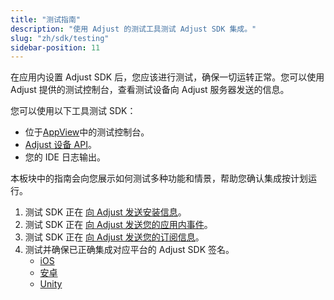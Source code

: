 ```yaml
---
title: "测试指南"
description: "使用 Adjust 的测试工具测试 Adjust SDK 集成。"
slug: "zh/sdk/testing"
sidebar-position: 11
---
```


在应用内设置 Adjust SDK 后，您应该进行测试，确保一切运转正常。您可以使用 Adjust 提供的测试控制台，查看测试设备向 Adjust 服务器发送的信息。

您可以使用以下工具测试 SDK：

-  位于[AppView](https://help.adjust.com/zh/article/testing-console)中的测试控制台。
-  [Adjust 设备 API](/en/api/device-api)。
-  您的 IDE 日志输出。

本板块中的指南会向您展示如何测试多种功能和情景，帮助您确认集成按计划运行。

1. 测试 SDK 正在 [向 Adjust 发送安装信息](/en/sdk/testing/install-recording)。
2. 测试 SDK 正在 [向 Adjust 发送您的应用内事件](/en/sdk/testing/event-recording)。
3. 测试 SDK 正在 [向 Adjust 发送您的订阅信息](/en/sdk/testing/subscription-recording)。
4. 测试并确保已正确集成对应平台的 Adjust SDK 签名。
   -  [iOS](/en/sdk/ios/integrations/signature-library)
   -  [安卓](/en/sdk/android/integrations/signature-library)
   -  [Unity](/en/sdk/unity/integrations/signature-library)
